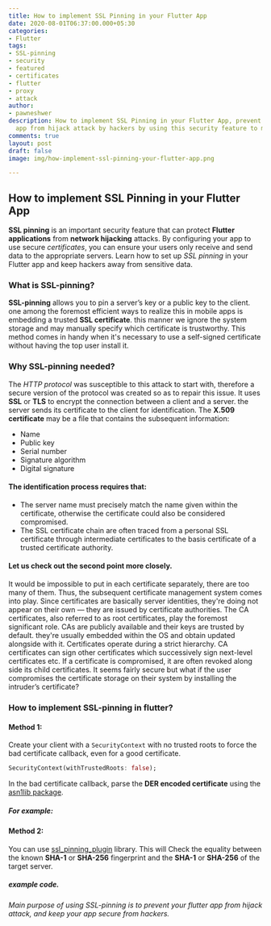 ```yaml
---
title: How to implement SSL Pinning in your Flutter App
date: 2020-08-01T06:37:00.000+05:30
categories:
- Flutter
tags:
- SSL-pinning
- security
- featured
- certificates
- flutter
- proxy
- attack
author:
- pawneshwer
description: How to implement SSL Pinning in your Flutter App, prevent your flutter
  app from hijack attack by hackers by using this security feature to match certificates
comments: true
layout: post
draft: false
image: img/how-implement-ssl-pinning-your-flutter-app.png

---
```


## How to implement SSL Pinning in your Flutter App

**SSL pinning** is an important security feature that can protect **Flutter applications** from **network hijacking** attacks. By configuring your app to use secure _certificates_, you can ensure your users only receive and send data to the appropriate servers. Learn how to set up _SSL pinning_ in your Flutter app and keep hackers away from sensitive data.

### What is SSL-pinning?

**SSL-pinning** allows you to pin a server’s key or a public key to the client. one among the foremost efficient ways to realize this in mobile apps is embedding a trusted **SSL certificate**. this manner we ignore the system storage and may manually specify which certificate is trustworthy. This method comes in handy when it's necessary to use a self-signed certificate without having the top user install it.

### Why SSL-pinning needed?

The _HTTP protocol_ was susceptible to this attack to start with, therefore a secure version of the protocol was created so as to repair this issue. It uses **SSL** or **TLS** to encrypt the connection between a client and a server. the server sends its certificate to the client for identification. The **X.509 certificate** may be a file that contains the subsequent information:

* Name
* Public key
* Serial number
* Signature algorithm
* Digital signature

#### The identification process requires that:

* The server name must precisely match the name given within the certificate, otherwise the certificate could also be considered compromised.
* The SSL certificate chain are often traced from a personal SSL certificate through intermediate certificates to the basis certificate of a trusted certificate authority.

#### Let us check out the second point more closely.

It would be impossible to put in each certificate separately, there are too many of them. Thus, the subsequent certificate management system comes into play. Since certificates are basically server identities, they're doing not appear on their own — they are issued by certificate authorities. The CA certificates, also referred to as root certificates, play the foremost significant role. CAs are publicly available and their keys are trusted by default. they're usually embedded within the OS and obtain updated alongside with it. Certificates operate during a strict hierarchy. CA certificates can sign other certificates which successively sign next-level certificates etc. If a certificate is compromised, it are often revoked along side its child certificates.
It seems fairly secure but what if the user compromises the certificate storage on their system by installing the intruder’s certificate?

### How to implement SSL-pinning in flutter?

#### Method 1:

Create your client with a `SecurityContext` with no trusted roots to force the bad certificate callback, even for a good certificate.

```dart
SecurityContext(withTrustedRoots: false);
```

In the bad certificate callback, parse the **DER encoded certificate** using the [asn1lib package](https://pub.dartlang.org/packages/asn1lib).

##### For example:

<Gist id='fe79913af737f3553986922aeecb5e35' file='asn1lib.dart' />

#### Method 2:

You can use [ssl_pinning_plugin](https://pub.dev/packages/ssl_pinning_plugin) library. This will Check the equality between the known **SHA-1** or **SHA-256** fingerprint and the **SHA-1** or **SHA-256** of the target server.

##### example code.

<Gist id='fe79913af737f3553986922aeecb5e35' file='ssl_pinning.dart' />

###### Main purpose of using SSL-pinning is to prevent your flutter app from hijack attack, and keep your app secure from hackers.